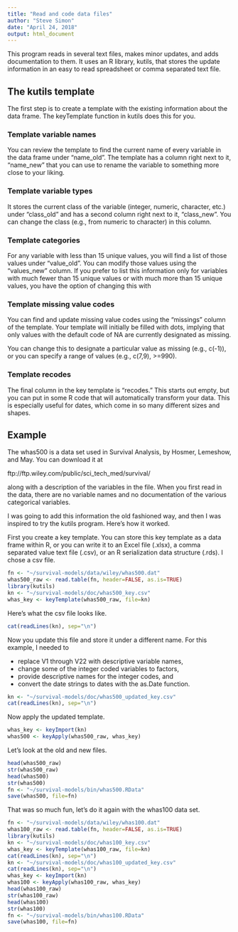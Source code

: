 ```yaml
---
title: "Read and code data files"
author: "Steve Simon"
date: "April 24, 2018"
output: html_document
---
```


This program reads in several text files, makes minor updates, and adds documentation to them. It uses an R library, kutils, that stores the update information in an easy to read spreadsheet or comma separated text file.

## The kutils template

The first step is to create a template with the existing information about the data frame. The keyTemplate function in kutils does this for you.

### Template variable names

You can review the template to find the current name of every variable in the data frame under "name_old". The template has a column right next to it, "name_new" that you can use to rename the variable to something more close to your liking. 

### Template variable types

It stores the current class of the variable (integer, numeric, character, etc.) under "class_old" and has a second column right next to it, "class_new". You can change the class (e.g., from numeric to character) in this column.

### Template categories

For any variable with less than 15 unique values, you will find a list of those values under "value_old". You can modify those values using the "values_new" column. If you prefer to list this information only for variables with much fewer than 15 unique values or with much more than 15 unique values, you have the option of changing this with 

### Template missing value codes

You can find and update missing value codes using the "missings" column of the template. Your template will initially be filled with dots, implying that only values with the default code of NA are currently designated as missing.

You can change this to designate a particular value as missing (e.g., c(-1)), or you can specify a range of values (e.g., c(7,9), >=990).

### Template recodes

The final column in the key template is "recodes." This starts out empty, but you can put in some R code that will automatically transform your data. This is especially useful for dates, which come in so many different sizes and shapes.

## Example

The whas500 is a data set used in Survival Analysis, by Hosmer, Lemeshow, and May. You can download it at 

ftp://ftp.wiley.com/public/sci_tech_med/survival/

along with a description of the variables in the file. When you first read in the data, there are no variable names and no documentation of the various categorical variables.

I was going to add this information the old fashioned way, and then I was inspired to try the kutils program. Here's how it worked.

First you create a key template. You can store this key template as a data frame within R, or you can write it to an Excel file (.xlsx), a comma separated value text file (.csv), or an R serialization data structure (.rds). I chose a csv file.

```r
fn <- "~/survival-models/data/wiley/whas500.dat"
whas500_raw <- read.table(fn, header=FALSE, as.is=TRUE)
library(kutils)
kn <- "~/survival-models/doc/whas500_key.csv"
whas_key <- keyTemplate(whas500_raw, file=kn)
```

Here's what the csv file looks like.

```r
cat(readLines(kn), sep="\n")
```

Now you update this file and store it under a different name. For this example, I needed to 

* replace V1 through V22 with descriptive variable names,
* change some of the integer coded variables to factors,
* provide descriptive names for the integer codes, and
* convert the date strings to dates with the as.Date function.

```r
kn <- "~/survival-models/doc/whas500_updated_key.csv"
cat(readLines(kn), sep="\n")
```

Now apply the updated template.

```r
whas_key <- keyImport(kn)
whas500 <- keyApply(whas500_raw, whas_key)
```

Let's look at the old and new files.

```r
head(whas500_raw)
str(whas500_raw)
head(whas500)
str(whas500)
fn <- "~/survival-models/bin/whas500.RData"
save(whas500, file=fn)
```

That was so much fun, let's do it again with the whas100 data set.

```r
fn <- "~/survival-models/data/wiley/whas100.dat"
whas100_raw <- read.table(fn, header=FALSE, as.is=TRUE)
library(kutils)
kn <- "~/survival-models/doc/whas100_key.csv"
whas_key <- keyTemplate(whas100_raw, file=kn)
cat(readLines(kn), sep="\n")
kn <- "~/survival-models/doc/whas100_updated_key.csv"
cat(readLines(kn), sep="\n")
whas_key <- keyImport(kn)
whas100 <- keyApply(whas100_raw, whas_key)
head(whas100_raw)
str(whas100_raw)
head(whas100)
str(whas100)
fn <- "~/survival-models/bin/whas100.RData"
save(whas100, file=fn)
```

